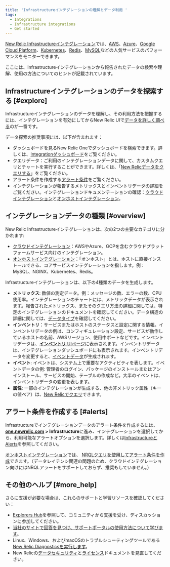 ```yaml
---
title: 'Infrastructureインテグレーションの理解とデータ利用 '
tags:
  - Integrations
  - Infrastructure integrations
  - Get started
---
```


[New Relic Infrastructureインテグレーション](/docs/infrastructure/integrations)では、[AWS](/docs/infrastructure/amazon-integrations/aws-integrations-list)、[Azure](/docs/infrastructure/microsoft-azure-integrations/azure-integrations-list)、[Google Cloud Platform](/docs/integrations/google-cloud-platform-integrations/getting-started/introduction-google-cloud-platform-integrations)、[Kubernetes](/docs/integrations/kubernetes-integration/installation/kubernetes-installation-configuration)、[Redis](/docs/integrations/host-integrations/host-integrations-list/redis-monitoring-integration)、[MySQL](/docs/infrastructure/host-integrations/host-integrations-list/mysql-monitoring-integration-new-relic-infrastructure)などの人気サービスのパフォーマンスをモニターできます。

ここには、Infrastructureインテグレーションから報告されたデータの検索や理解、使用の方法についてのヒントが記載されています。

## Infrastructureインテグレーションのデータを探索する [#explore]

Infrastructureインテグレーションのデータを理解し、その利用方法を把握するには、インテグレーションを有効にしてからNew Relic UIで[データを詳しく調べる](/docs/query-your-data/explore-query-data/data-explorer/introduction-data-explorer)のが一番です。

データ探索の推奨事項には、以下が含まれます：

* ダッシュボードを見るNew Relic Oneでダッシュボードを検索できます。詳しくは、[Integrationダッシュボード](/docs/integrations/new-relic-integrations/getting-started/infrastructure-integration-dashboards-charts)をご覧ください。
* クエリデータ：ご利用のインテグレーションデータに関して、カスタムクエリとチャートを実行することができます。詳しくは、「[New Relicデータをクエリする](/docs/using-new-relic/data/understand-data/query-new-relic-data)」をご覧ください。
* アラート条件を作成する[アラート条件](#alerts)をご覧ください。
* インテグレーションが報告するメトリックスとインベントリデータの詳細をご覧ください。インテグレーションドキュメンテーションの確認：[クラウドインテグレーション](/docs/integrations/new-relic-integrations/getting-started/introduction-infrastructure-integrations#cloud)と[オンホストインテグレーション](/docs/integrations/new-relic-integrations/getting-started/introduction-infrastructure-integrations)。

## インテグレーションデータの種類 [#overview]

New Relic Infrastructureインテグレーションは、次の2つの主要なカテゴリに分かれます:

* [クラウドインテグレーション](/docs/integrations/new-relic-integrations/getting-started/introduction-infrastructure-integrations#cloud)：AWSやAzure、GCPを含むクラウドプラットフォームサービス向けのインテグレーション。
* [オンホストインテグレーション](/docs/integrations/new-relic-integrations/getting-started/introduction-infrastructure-integrations#on-host)：「オンホスト」とは、ホストに直接インストールできる、コアサービスインテグレーションを指します。例：MySQL、NGINX、Kubernetes、Redis。

Infrastructureインテグレーションは、以下の4種類のデータを生成します。

* **メトリックス**: 数値の測定データ。例：メッセージの数、エラーの数、CPU使用率。インテグレーションのチャートには、メトリックデータが表示されます。報告されたメトリックス、またそのクエリ方法の詳細に関しては、特定のインテグレーションのドキュメントを確認してください。データ構造の詳細に関しては、[データタイプ](/docs/using-new-relic/data/understand-data/new-relic-data-types#metric-event-attributes)を確認してください。
* **インベントリ**：サービスまたはホストのステータスと設定に関する情報。インベントリデータの例は、コンフィギュレーション設定、サービスが動作しているホストの名前、AWSリージョン、使用中ポートなどです。インベントリデータは、[**インベントリ** UIページ](/docs/infrastructure/infrastructure-ui-pages/infra-ui-pages/infrastructure-inventory-page-search-your-entire-infrastructure)に表示されます。インベントリデータは、インテグレーションダッシュボードにも表示されます。インベントリデータを変更すると、[イベントデータ](#event-data)が生成されます。
* **イベント**: イベントは、システム上で重要なアクティビティを表します。イベントデータの例: 管理者のログイン、パッケージのインストールまたはアンインストール、サービスの開始、テーブルの作成など。大半のイベントは、 インベントリデータの変更を表します。
* **属性**: 一部のインテグレーションが生成する、他の非メトリック属性（キーの値ペア）は、[New Relicでクエリ](/docs/using-new-relic/data/understand-data/query-new-relic-data)できます。

## アラート条件を作成する [#alerts]

Infrastructureでインテグレーションデータのアラート条件を作成するには、**[one.newrelic.com](http://one.newrelic.com) > Infrastructure**に進み、インテグレーションを選択してから、利用可能なアラートオプションを選択します。詳しくは[InfrastructureとAlerts](/docs/infrastructure/new-relic-infrastructure/infrastructure-alert-conditions/infrastructure-alerts-add-edit-or-view-host-alert-information)を参照してください。

[オンホストインテグレーション](/docs/integrations/host-integrations/host-integrations-list)では、 [NRQLクエリを使用してアラート条件を作成](/docs/alerts/new-relic-alerts/defining-conditions/create-alert-conditions-nrql-queries)できます。（データレイテンシ関連の問題のため、クラウドインテグレーション向けにはNRQLアラートをサポートしておらず、推奨もしていません。）

## その他のヘルプ [#more_help]

さらに支援が必要な場合は、これらのサポートと学習リソースを確認してください：

* [Explorers Hub](https://discuss.newrelic.com/)を参照して、コミュニティから支援を受け、ディスカッションに参加してください。
* [当社のサイトで回答を見つけ、サポートポータルの使用方法について学びます](/docs/using-new-relic/welcome-new-relic/get-started/find-help-use-support-portal)。
* Linux、Windows、およびmacOSのトラブルシューティングツールである[New Relic Diagnosticsを実行します](/docs/using-new-relic/cross-product-functions/troubleshooting/new-relic-diagnostics)。
* New Relicの[データセキュリティ](/docs/security)と[ライセンス](/docs/licenses)ドキュメントを見直してください。
